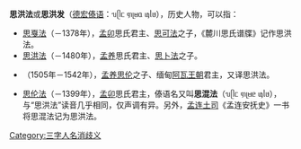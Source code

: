 '''思洪法'''或'''思洪发'''（[[德宏傣语|德宏傣语]]：ᥔᥫᥴ ᥞᥨᥛᥲ ᥜᥣᥳ），历史人物，可以指：

*[[思戛法|思戛法]]（－1378年），[[孟卯|孟卯]]思氏君主、[[思可法|思可法]]之子，《麓川思氏谱牒》记作思洪法。
*[[思洪法|思洪法]]（－1480年），[[孟养|孟养]]思氏君主、[[思卜法|思卜法]]之子。
*{{le|多汉发|Thohanbwa}}（1505年－1542年），[[孟养|孟养]][[思伦|思伦]]之子、缅甸[[阿瓦王朝|阿瓦王朝]]君主，又译思洪法。
*[[思伦法|思伦法]]（－1399年），[[孟卯|孟卯]]思氏君主，傣语名又叫'''思混法'''（ᥔᥫᥴ ᥞᥨᥛᥱ ᥜᥣᥳ），与“思洪法”读音几乎相同，仅声调有异。另外，[[孟连土司|孟连土司]]《孟连安抚史》一书将思混法记为思洪法。

{{消歧义}}

[[Category:三字人名消歧义|Category:三字人名消歧义]]